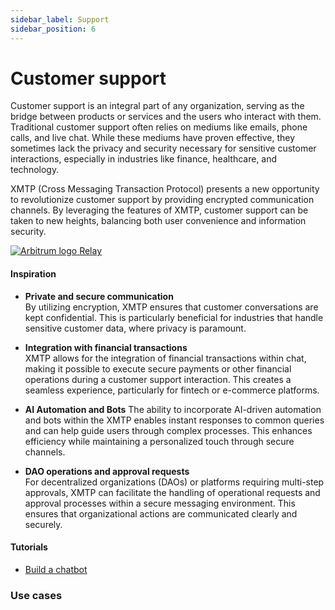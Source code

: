```yaml
---
sidebar_label: Support
sidebar_position: 6
---
```



# Customer support

Customer support is an integral part of any organization, serving as the bridge between products or services and the users who interact with them. Traditional customer support often relies on mediums like emails, phone calls, and live chat. While these mediums have proven effective, they sometimes lack the privacy and security necessary for sensitive customer interactions, especially in industries like finance, healthcare, and technology.

XMTP (Cross Messaging Transaction Protocol) presents a new opportunity to revolutionize customer support by providing encrypted communication channels. By leveraging the features of XMTP, customer support can be taken to new heights, balancing both user convenience and information security.

<div class="chain-list white">
  <a href="https://relay.cc/" class="chain-item">
    <img src={relay} alt="Arbitrum logo" />
    <span>Relay</span>
  </a>
</div>

#### Inspiration

- **Private and secure communication**  
   By utilizing encryption, XMTP ensures that customer conversations are kept confidential. This is particularly beneficial for industries that handle sensitive customer data, where privacy is paramount.

- **Integration with financial transactions**  
   XMTP allows for the integration of financial transactions within chat, making it possible to execute secure payments or other financial operations during a customer support interaction. This creates a seamless experience, particularly for fintech or e-commerce platforms.

- **AI Automation and Bots**
   The ability to incorporate AI-driven automation and bots within the XMTP enables instant responses to common queries and can help guide users through complex processes. This enhances efficiency while maintaining a personalized touch through secure channels.

- **DAO operations and approval requests**  
   For decentralized organizations (DAOs) or platforms requiring multi-step approvals, XMTP can facilitate the handling of operational requests and approval processes within a secure messaging environment. This ensures that organizational actions are communicated clearly and securely.

#### Tutorials

- [Build a chatbot](/docs/tutorials/bots)

### Use cases


<Usecases />
